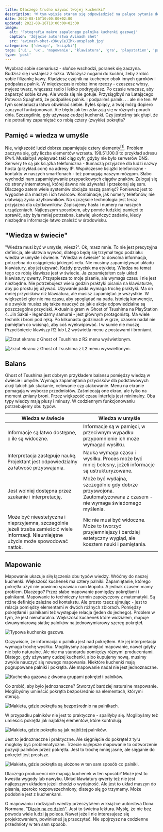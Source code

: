 ```yaml
---
title: Dlaczego trudno używać twojej kuchenki?
description: 'W tym wpisie staram się odpowiedzieć na palące pytanie dotyczące kuchenek i palników - dlaczego czasem popełniamy błędy podpalając je?'
date: 2022-08-16T10:00:00+02:00
updated: 2022-08-16T10:00:00+02:00
image:
  alt: 'Fotografia makro zapalonego palnika kuchenki gazowej'
  caption: 'Zdjęcie autorstwa Avinash Shet'
  src: 'avinash-shet-x3KuyCeJIhk-unsplash.jpg'
categories: ['design', 'książki']
tags: ['ui', 'ux', 'mapowanie', 'klawiatura', 'gra', 'playstation', 'pad']
type: 'post'
---
```


Wyobraź sobie scenariusz - słońce wschodzi, poranek się zaczyna. Budzisz się i wstajesz z łóżka. Włóczysz nogami do kuchni, żeby zrobić sobie filiżankę kawy. Kładziesz czajnik na kuchence obok innych garnków i podpalasz palnik. W międzyczasie robisz inne rzeczy - czeszesz włosy, myjesz twarz, włączasz radio i lekko podrygujesz. Po czasie wracasz, aby zaparzyć sobie kawę. Ale woda się nie gotuje. Przysiągłbyś na Latającego Potwora Spaghetti, że podpaliłeś palnik. I podpaliłeś palnik. . . ale nie ten. W tym scenariuszu łatwo obwiniać siebie. Byłeś śpiący, a twój mózg dopiero zaczynał funkcjonować. Ale błędy jak ten zdarzają się w różnych porach dnia. Szczególnie, gdy używasz cudzej kuchenki. Czy jesteśmy tak głupi, że nie potrafimy zapamiętać co robią cztery (zwykle) pokrętła?

## Pamięć = wiedza w umyśle

Nie, większość ludzi dobrze zapamiętuje cztery elementy[<sup>[1]</sup>](https://psycnet.apa.org/record/1994-28291-001). Problem zaczyna się, gdy liczba elementów wzrasta. 198.51.100.0 to przykład adresu IPv4. Musiałbyś wpisywać taki ciąg cyfr, gdyby nie było serwerów DNS. Serwery te są jak książka telefoniczna - tłumaczą przyjazne dla ludzi nazwy hosta (przykład.com) na adresy IP. Współczesne książki telefoniczne - kontakty w naszych smartfonach - też pomagają naszym mózgom. Słabo wychodzi nam zapamiętywanie przypadkowych ciągów znaków. Zaloguj się do strony internetowej, której dawno nie używałeś i przekonaj się sam. Dlaczego zatem wiele systemów obciąża naszą pamięć? Ponieważ jest to wygodne dla maszyn i ich twórców. Kombinacje, jak numery telefonów, nie ułatwiają życia użytkowników. Na szczęście technologia jest teraz przyjazna dla użytkowników. Zapisujemy hasła i numery na naszych urządzeniach. Najlepszym sposobem, aby pomóc ludzkiej pamięci to sprawić, aby była mniej potrzebna. Łatwiej ukończyć zadanie, kiedy niezbędne informacje łatwo znaleźć w środowisku.

## "Wiedza w świecie"

"Wiedza musi być w umyśle, wiesz?". Ok, masz mnie. To nie jest precyzyjna definicja, ale ułatwia wywód, dlatego będę się trzymał tego podziału: wiedza w umyśle i świecie. "Wiedza w świecie" to dowolna informacja, potrzebna do osiągnięcia jakiegoś celu. Nie musimy zapamiętywać układu klawiatury, aby jej używać. Każdy przycisk ma etykietę. Wiedza na temat tego co robią klawisze jest w świecie. Ja zapamiętałem cały układ klawiatury qwerty. Przyspiesza to moje pisanie, ale wymaga czasu i nie jest niezbędne. Nie potrzebujesz wielu godzin praktyki pisania na klawiaturze, aby po prostu jej używać. Używanie pada wymaga trochę praktyki. Ma on mniej przycisków niż klawiatura, ale musisz zapamiętać je wszystkie. W większości gier nie ma czasu, aby spoglądać na pada. Istnieją konwencje, ale zwykle musisz się także nauczyć za jakie akcje odpowiedzialne są poszczególne przyciski. Aktualnie gram w Ghost of Tsushima na PlayStation 4. Jin Sakai - legendarny samurai - jest głównym protagonistą. Ma wiele technik i broni pod ręką. Po kilkunastu godzinach w grze, czasem nadal nie pamiętam co wcisnąć, aby coś wyekwipować. I w sumie nie muszę. Przyciśnięcie klawiszy R2 lub L2 wyświetla menu z postawami i broniami.

![Zrzut ekranu z Ghost of Tsushima z R2 menu wyświetlonym.](ghost-of-tsushima-stances.jpg 'Wciśnij R2 + kółko, aby zmienić postawę na postawę wody. Wciśnij R2 + strzałkę w dół, aby wyekwipować bombę dymną.')

![Zrzut ekranu z Ghost of Tsushima z L2 menu wyświetlonym.](ghost-of-tsushima-bow.jpg 'Wciśnij L2 + strzałkę w górę, aby wyekwipować łuk. Wciśnij L2 + kwadrat, aby użyć standardowych strzał.')

## Balans

Ghost of Tsushima jest dobrym przykładem balansu pomiędzy wiedzą w świecie i umyśle. Wymaga zapamiętania przycisków dla podstawowych akcji takich jak skakanie, celowanie czy atakowanie. Menu na ekranie pomagają w wyborze przedmiotów. Zaśmiecają one ekran, ale tylko na moment zmiany broni. Przez większość czasu interfejs jest minimalny. Oba typy wiedzy mają plusy i minusy. W codziennym funkcjonowaniu potrzebujemy obu typów.

| Wiedza w świecie                                                                                                                         | Wiedza w umyśle                                                                                                         |
| ---------------------------------------------------------------------------------------------------------------------------------------- | ----------------------------------------------------------------------------------------------------------------------- |
| Informacje są łatwo dostępne, o ile są widoczne.                                                                                         | Informacje są w pamięci, w przeciwnym wypadku przypomnienie ich może wymagać wysiłku.                                   |
| Interpretacja zastępuje naukę. Projektant jest odpowiedzialny za łatwość przyswajania.                                                   | Nauka wymaga czasu i wysiłku. Proces może być mniej bolesny, jeżeli informacje są ustrukturyzowane.                     |
| Jest wolniej dostępna przez szukanie i interpretację.                                                                                    | Może być wydajna, szczególnie gdy dobrze przyswojona. Zautomatyzowana z czasem - nie wymaga świadomego myślenia.        |
| Może być nieestetyczna i nieprzyjemna, szczególnie jeżeli trzeba zamieścić wiele informacji. Nieumiejętne użycie może spowodować natłok. | Nic nie musi być widoczne. Może to tworzyć przyjemniejszy i bardziej estetyczny wygląd, ale kosztem nauki i pamiętania. |

## Mapowanie

Mapowanie ukazuje siłę łączenia obu typów wiedzy. Wróćmy do naszej kuchenki. Większość kuchenek ma cztery palniki. Zapamiętanie, którego pokrętła użyć nie powinno sprawiać nam kłopotu. A jednak czasem mamy problem. Dlaczego? Przez słabe mapowanie pomiędzy pokrętłami i palnikami. Mapowanie to techniczny termin zapożyczony z matematyki. Są różne definicje zależne od kontekstu. Ale prosto rzecz ujmując - jest to relacja pomiędzy elementami w dwóch różnych zbiorach. Pomiędzy pokrętłami i palnikami też występuje relacja (jeden do jednego). Problem w tym, że jest nienaturalna. Większość kuchenek które widziałem, mapuje dwuwymiarową siatkę palników na jednowymiarowy szereg pokręteł.

![Typowa kuchenka gazowa.](pexels-ksenia-chernaya-4740585.jpg 'Zdjęcie autorstwa Ksenia Chernaya')

Oczywiście, że informacja o palniku jest nad pokrętłem. Ale jej interpretacja wymaga trochę wysiłku. Moglibyśmy zapamiętać mapowanie, nawet gdyby nie było naturalne. Ale nie ma standardu pomiędzy różnymi producentami. Dlatego, gdy używamy cudzej kuchenki, albo kupujemy nową, musimy zwykle nauczyć się nowego mapowania. Niektóre kuchenki mają pogrupowane palniki i pokrętła. Ale mapowanie nadal nie jest jednoznaczne.

![Kuchenka gazowa z dwoma grupami pokręteł i palników.](brandon-cormier-z3vuHCmy9K8-unsplash.jpg 'Zdjęcie autorstwa Brandon Cormier')

Co zrobić, aby było jednoznaczne? Stworzyć bardziej naturalne mapowanie. Moglibyśmy umieścić pokrętła bezpośrednio na elementach, którymi sterują.

![Makieta, gdzie pokrętła są bezpośrednio na palnikach.](mapping-knobs-on-burners.png)

W przypadku palników nie jest to praktyczne - spaliłyby się. Moglibyśmy też umieścić pokrętła jak najbliżej elementów, które kontrolują.

![Makieta, gdzie pokrętła są jak najbliżej palników.](mapping-knobs-near-burners.png)

Jest to jednoznaczne i praktyczne. Ale sięgnięcie do pokręteł z tyłu mogłoby być problematyczne. Trzecie najlepsze mapowanie to odtworzenie pozycji palników przez pokrętła. Jest to trochę mniej jasne, ale sięganie do pokręteł jest prostsze.

![Makieta, gdzie pokrętła są ułożone w ten sam sposób co palniki.](mapping-knobs-like-burners.png)

Dlaczego producenci nie mapują kuchenek w ten sposób? Może jest to kwestia wygody lub nawyku. Układ klawiatury qwerty też nie jest najlepszym układem jeżeli chodzi o wydajność. Ale jest to układ maszyn do pisania, szeroko rozpowszechniony, dlatego się go trzymamy. Może podobnie jest z kuchenkami.

O mapowaniu i rodzajach wiedzy przeczytałem w książce autorstwa Dona Normana, "[Dizajn na co dzień](https://lubimyczytac.pl/ksiazka/4859309/dizajn-na-co-dzien#:~:text=Donald%20Norman%2C%20ameryka%C5%84ski%20psycholog%20kognitywny,adept%C3%B3w%20wzornictwa%20przemys%C5%82owego%20i%20dizajnu.)". Jest to świetna lektura. Myślę, że nie bez powodu wiele ludzi ją poleca. Nawet jeżeli nie interesujesz się projektowaniem, powinieneś ją przeczytać. Nie spojrzysz na codzienne przedmioty w ten sam sposób.
